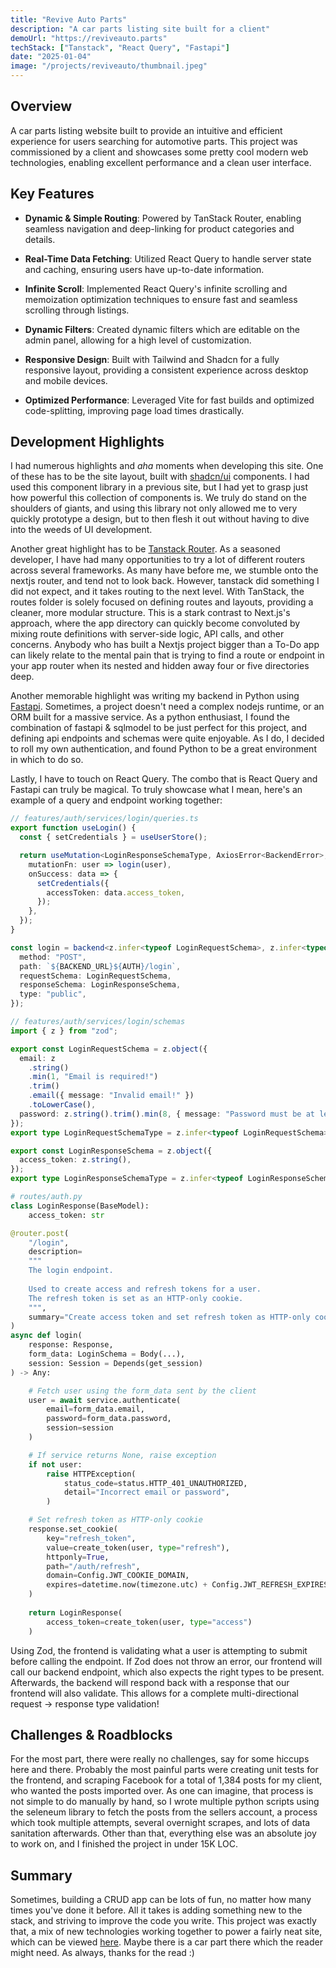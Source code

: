 ```yaml
---
title: "Revive Auto Parts"
description: "A car parts listing site built for a client"
demoUrl: "https://reviveauto.parts"
techStack: ["Tanstack", "React Query", "Fastapi"]
date: "2025-01-04"
image: "/projects/reviveauto/thumbnail.jpeg"
---
```


## Overview
A car parts listing website built to provide an intuitive and efficient experience 
for users searching for automotive parts. This project was commissioned by a client 
and showcases some pretty cool modern web technologies, enabling excellent
performance and a clean user interface.

## Key Features
* **Dynamic & Simple Routing**: Powered by TanStack Router, enabling seamless navigation 
and deep-linking for product categories and details.

* **Real-Time Data Fetching**: Utilized React Query to handle server state and caching, 
ensuring users have up-to-date information.

* **Infinite Scroll**:  Implemented React Query's infinite scrolling and memoization 
optimization techniques to ensure fast and seamless scrolling through listings.

* **Dynamic Filters**: Created dynamic filters which are editable on the admin panel,
allowing for a high level of customization.

* **Responsive Design**: Built with Tailwind and Shadcn for a fully responsive layout,
providing a consistent experience across desktop and mobile devices.

* **Optimized Performance**: Leveraged Vite for fast builds and optimized code-splitting,
improving page load times drastically.

## Development Highlights
I had numerous highlights and *aha* moments when developing this site. One of these has to 
be the site layout, built with [shadcn/ui](https://ui.shadcn.com) components. I had used 
this component library in a previous site, but I had yet to grasp just how powerful this 
collection of components is. We truly do stand on the shoulders of giants, and using this
library not only allowed me to very quickly prototype a design, but to then flesh it out
without having to dive into the weeds of UI development.

Another great highlight has to be [Tanstack Router](https://tanstack.com/router/latest). 
As a seasoned developer, I have had many opportunities to try a lot of different routers
across several frameworks. As many have before me, we stumble onto the nextjs router, and 
tend not to look back. However, tanstack did something I did not expect, and it takes routing 
to the next level. With TanStack, the routes folder is solely focused on defining routes and 
layouts, providing a cleaner, more modular structure. This is a stark contrast to Next.js's 
approach, where the app directory can quickly become convoluted by mixing route definitions 
with server-side logic, API calls, and other concerns. Anybody who has built a Nextjs project
bigger than a To-Do app can likely relate to the mental pain that is trying to find a route or 
endpoint in your app router when its nested and hidden away four or five directories deep.

Another memorable highlight was writing my backend in Python using [Fastapi](https://fastapi.tiangolo.com/). 
Sometimes, a project doesn't need a complex nodejs runtime, or an ORM built for a massive service. 
As a python enthusiast, I found the combination of fastapi & sqlmodel to be just perfect for this project, 
and defining api endpoints and schemas were quite enjoyable. As I do, I decided to roll my own authentication, 
and found Python to be a great environment in which to do so. 

Lastly, I have to touch on React Query. The combo that is React Query and Fastapi can truly be magical.
To truly showcase what I mean, here's an example of a query and endpoint working together:

```typescript
// features/auth/services/login/queries.ts
export function useLogin() {
  const { setCredentials } = useUserStore();

  return useMutation<LoginResponseSchemaType, AxiosError<BackendError>, LoginRequestSchemaType>({
    mutationFn: user => login(user),
    onSuccess: data => {
      setCredentials({
        accessToken: data.access_token,
      });
    },
  });
}

const login = backend<z.infer<typeof LoginRequestSchema>, z.infer<typeof LoginResponseSchema>>({
  method: "POST",
  path: `${BACKEND_URL}${AUTH}/login`,
  requestSchema: LoginRequestSchema,
  responseSchema: LoginResponseSchema,
  type: "public",
});
```
```typescript 
// features/auth/services/login/schemas
import { z } from "zod";

export const LoginRequestSchema = z.object({
  email: z
    .string()
    .min(1, "Email is required!")
    .trim()
    .email({ message: "Invalid email!" })
    .toLowerCase(),
  password: z.string().trim().min(8, { message: "Password must be at least 8 characters long!" }),
});
export type LoginRequestSchemaType = z.infer<typeof LoginRequestSchema>;

export const LoginResponseSchema = z.object({
  access_token: z.string(),
});
export type LoginResponseSchemaType = z.infer<typeof LoginResponseSchema>;
```

```python
# routes/auth.py
class LoginResponse(BaseModel):
    access_token: str

@router.post(
    "/login",
    description=
    """
    The login endpoint.
    
    Used to create access and refresh tokens for a user.
    The refresh token is set as an HTTP-only cookie.
    """,
    summary="Create access token and set refresh token as HTTP-only cookie."
)
async def login(
    response: Response,
    form_data: LoginSchema = Body(...), 
    session: Session = Depends(get_session)
) -> Any:

    # Fetch user using the form_data sent by the client
    user = await service.authenticate(
        email=form_data.email,
        password=form_data.password,
        session=session
    )

    # If service returns None, raise exception 
    if not user:
        raise HTTPException(
            status_code=status.HTTP_401_UNAUTHORIZED,
            detail="Incorrect email or password",
        )

    # Set refresh token as HTTP-only cookie
    response.set_cookie(
        key="refresh_token",
        value=create_token(user, type="refresh"),
        httponly=True,
        path="/auth/refresh",
        domain=Config.JWT_COOKIE_DOMAIN,
        expires=datetime.now(timezone.utc) + Config.JWT_REFRESH_EXPIRES
    )
    
    return LoginResponse(
        access_token=create_token(user, type="access")
    )
```
Using Zod, the frontend is validating what a user is attempting to submit 
before calling the endpoint. If Zod does not throw an error, our frontend will 
call our backend endpoint, which also expects the right types to be present.
Afterwards, the backend will respond back with a response that our frontend 
will also validate. This allows for a complete multi-directional 
request -> response type validation!

## Challenges & Roadblocks
For the most part, there were really no challenges, say for some hiccups here and there.
Probably the most painful parts were creating unit tests for the frontend, and scraping
Facebook for a total of 1,384 posts for my client, who wanted the posts imported over.
As one can imagine, that process is not simple to do manually by hand, so I wrote multiple 
python scripts using the seleneum library to fetch the posts from the sellers account, a process 
which took multiple attempts, several overnight scrapes, and lots of data sanitation afterwards. 
Other than that, everything else was an absolute joy to work on, and I finished the project in under 
15K LOC.

## Summary
Sometimes, building a CRUD app can be lots of fun, no matter how many times you've done it before.
All it takes is adding something new to the stack, and striving to improve the code you write. This
project was exactly that, a mix of new technologies working together to power a fairly neat site,
which can be viewed [here](https://reviveauto.parts). Maybe there is a car part there which the reader
might need. As always, thanks for the read :)
